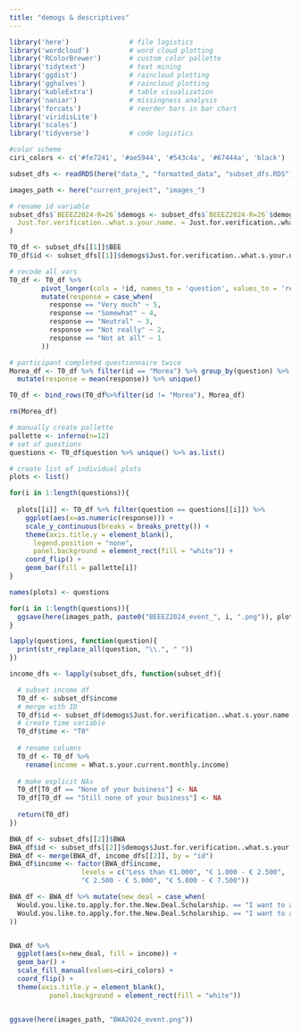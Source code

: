 ```yaml
---
title: "demogs & descriptives"
---
```


```r
library('here')               # file logistics
library('wordcloud')          # word cloud plotting
library('RColorBrewer')       # custom color pallette
library('tidytext')           # text mining
library('ggdist')             # raincloud plotting
library('gghalves')           # raincloud plotting
library('kableExtra')         # table visualization
library('naniar')             # missingness analysis
library('forcats')            # reorder bars in bar chart
library('viridisLite')
library('scales')
library('tidyverse')          # code logistics

#color scheme
ciri_colors <- c('#fe7241', '#ae5944', '#543c4a', '#67444a', 'black')

subset_dfs <- readRDS(here("data_", "formatted_data", "subset_dfs.RDS"))

images_path <- here("current_project", "images_")
```

```r
# rename id variable
subset_dfs$`BEEEZ2024-R=26`$demogs <- subset_dfs$`BEEEZ2024-R=26`$demogs %>% rename(
  Just.for.verification..what.s.your.name. = Just.for.verification..what.s.your.first.name.
)
```

```r
T0_df <- subset_dfs[[1]]$BEE
T0_df$id <- subset_dfs[[1]]$demogs$Just.for.verification..what.s.your.name.

# recode all vars
T0_df <- T0_df %>% 
        pivot_longer(cols = !id, names_to = 'question', values_to = 'response') %>%
        mutate(response = case_when(
          response == "Very much" ~ 5,
          response == "Somewhat" ~ 4, 
          response == "Neutral" ~ 3, 
          response == "Not really" ~ 2, 
          response == "Not at all" ~ 1
        ))

# participant completed questionnaire twice
Morea_df <- T0_df %>% filter(id == "Morea") %>% group_by(question) %>%
  mutate(response = mean(response)) %>% unique()

T0_df <- bind_rows(T0_df%>%filter(id != "Morea"), Morea_df)

rm(Morea_df)
```

```r
# manually create pallette
pallette <- inferno(n=12)
# set of questions
questions <- T0_df$question %>% unique() %>% as.list()
```

```r
# create list of individual plots
plots <- list()

for(i in 1:length(questions)){
  
  plots[[i]] <- T0_df %>% filter(question == questions[[i]]) %>%
    ggplot(aes(x=as.numeric(response))) +
    scale_y_continuous(breaks = breaks_pretty()) +
    theme(axis.title.y = element_blank(), 
      legend.position = "none", 
      panel.background = element_rect(fill = "white")) +
    coord_flip() +
    geom_bar(fill = pallette[i])
}

names(plots) <- questions

for(i in 1:length(questions)){
  ggsave(here(images_path, paste0("BEEEZ2024_event_", i, ".png")), plots[[i]])
}
```

```r
lapply(questions, function(question){
  print(str_replace_all(question, "\\.", " "))
})
```


```r
income_dfs <- lapply(subset_dfs, function(subset_df){

  # subset income df
  T0_df <- subset_df$income
  # merge with ID
  T0_df$id <- subset_df$demogs$Just.for.verification..what.s.your.name.
  # create time variable
  T0_df$time <- "T0"
  
  # rename columns
  T0_df <- T0_df %>%
    rename(income = What.s.your.current.monthly.income)
  
  # make explicit NAs
  T0_df[T0_df == "None of your business"] <- NA
  T0_df[T0_df == "Still none of your business"] <- NA
  
  return(T0_df)
})
```


```r
BWA_df <- subset_dfs[[2]]$BWA 
BWA_df$id <- subset_dfs[[2]]$demogs$Just.for.verification..what.s.your.name.
BWA_df <- merge(BWA_df, income_dfs[[2]], by = "id")
BWA_df$income <- factor(BWA_df$income, 
                  levels = c("Less than €1.000", "€ 1.000 - € 2.500", 
                  "€ 2.500 - € 5.000", "€ 5.000 - € 7.500"))

BWA_df <- BWA_df %>% mutate(new_deal = case_when(
  Would.you.like.to.apply.for.the.New.Deal.Scholarship. == "I want to apply for the New Deal Scholarship. If I don't get it I still want be in the program." ~ "If I don't get it I still want be in the program.", 
  Would.you.like.to.apply.for.the.New.Deal.Scholarship. == "I want to apply for the New Deal Scholarship. If I don't get it I'm out." ~ "If I don't get it I'm out."
))


BWA_df %>%
  ggplot(aes(x=new_deal, fill = income)) +
  geom_bar() +
  scale_fill_manual(values=ciri_colors) +
  coord_flip() +
  theme(axis.title.y = element_blank(), 
          panel.background = element_rect(fill = "white"))


ggsave(here(images_path, "BWA2024_event.png"))
```

```r

```

